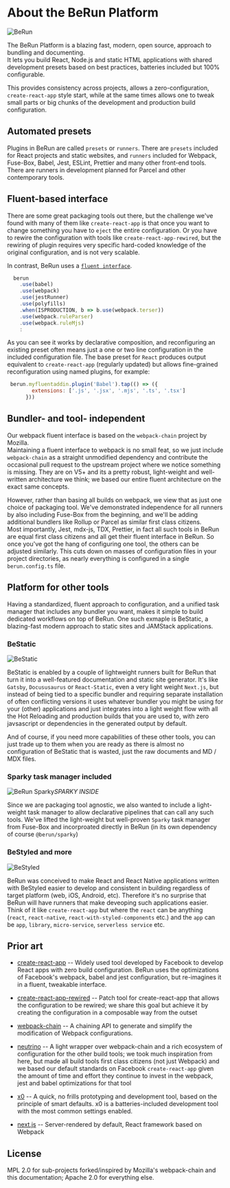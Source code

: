 
# About the BeRun Platform

![BeRun](/berun.svg "BeRun")

The BeRun Platform is a blazing fast, modern, open source, approach to bundling and documenting.  
It lets you build React, Node.js and static HTML applications with shared development presets based
on best practices, batteries included but 100% configurable.

This provides consistency across projects, allows a zero-configuration, `create-react-app`
style start, while at the same times allows one to tweak small parts or big chunks
of the development and production build configuration.  

## Automated presets

Plugins in BeRun are called `presets` or `runners`.   There are `presets` included for React projects and static websites,
and `runners` included for Webpack, Fuse-Box, Babel, Jest, ESLint, Prettier and many other front-end tools.
There are runners in development planned for Parcel and other contemporary tools.

## Fluent-based interface

There are some great packaging tools out there, but the challenge we've found with many of them like `create-react-app` is that once you 
want to change something you have to `eject` the entire configuration.   Or you have to rewire 
the configuration with tools like `create-react-app-rewired`, but the rewiring of plugin requires
very specific hard-coded knowledge of the original configuration, and is not very scalable.

In contrast, BeRun uses a [`fluent interface`](https://en.wikipedia.org/wiki/Fluent_interface).   

``` js
  berun
    .use(babel)
    .use(webpack)
    .use(jestRunner)
    .use(polyfills)
    .when(ISPRODUCTION, b => b.use(webpack.terser))
    .use(webpack.ruleParser)
    .use(webpack.ruleMjs)
    :
```

As you can see it works by declarative composition, and reconfiguring an 
existing preset often means just a one or two line configuration in the included configuration file.
The base preset for `React` produces output equivalent to `create-react-app` (regularly updated) but 
allows fine-grained reconfiguration using named plugins, for example:

``` js
 berun.myfluentaddin.plugin('Babel').tap(() => ({
        extensions: ['.js', '.jsx', '.mjs', '.ts', '.tsx']
      }))
```

## Bundler- and tool- independent

Our webpack fluent interface is based on the `webpack-chain` project by Mozilla.  
Maintaining a fluent interface to webpack is no
small feat, so we just include `webpack-chain` as a straight unmodified dependency and contribute the 
occasional pull request to the upstream project where we notice something is missing.   They
are on V5+ and its a pretty robust, light-weight and well-written architecture we think;  we based
our entire fluent architecture on the exact same concepts. 

However, rather than basing all builds on webpack, we view that as just one choice of packaging tool.
We've demonstrated independence for all runners by also including Fuse-Box from the beginning, and we'll be adding
additional bundlers like Rollup or Parcel as similar first class citizens.   
Most importantly, Jest, mdx-js, TDX, Prettier, in fact all such tools in BeRun are equal
first class citizens and all get their fluent interface in BeRun.   So once you've got the hang of configuring 
one tool, the others can be adjusted similarly.   This cuts down on masses of configuration files in 
your project directories, as nearly everything is configured in a single `berun.config.ts` file.

## Platform for other tools

Having a standardized, fluent approach to configuration, and a unified task manager that includes
any bundler you want, makes it simple to build dedicated workflows on top of BeRun.   One such 
exmaple is BeStatic, a blazing-fast modern approach to static sites and JAMStack applications.    

### BeStatic 

![BeStatic](/bestatic.svg "BeStatic")

BeStatic is enabled by a couple of lightweight runners built for BeRun that turn it into a well-featured documentation
and static site generator.   It's like `Gatsby`, `Docususaurus` or `React-Static`, even a very light weight `Next.js`,
 but instead of being tied to a specific bundler and requiring separate installation of often conflicting versions
 it uses whatever bundler you might be using for your (other) applications and just integrates into a light
 weight flow with all the Hot Reloading and production builds that you are used to, with zero javsascript
 or dependencies in the generated output by default.

 And of course, if you need more capabilities of these other tools, you can just trade up to them when you are
 ready as there is almost no configuration of BeStatic that is wasted, just the raw documents and MD / MDX files.

### Sparky task manager included

![BeRun Sparky](/berun.svg "BeRun Sparky")*SPARKY INSIDE*

Since we are packaging tool agnostic, we also wanted to include a light-weight task manager to allow declarative
pipelines that can call any such tools.     We've lifted the light-weight but well-proven `Sparky` task manager 
from Fuse-Box and incorproated directly in BeRun (in its own dependency of course `@berun/sparky`)

### BeStyled and more

![BeStyled](/bestyled.svg "BeStyled")

BeRun was conceived to make React and React Native applications written with BeStyled easier to develop and 
consistent in building regardless of target platform (web, iOS, Android, etc).   Therefore it's no surprise that
BeRun will have runners that make deveoping such applications easier.   Think of it like `create-react-app` but where
the `react` can be anything (`react`, `react-native`, `react-with-styled-components` etc.) and the `app` can be `app`, 
`library`, `micro-service`, `serverless service` etc.

## Prior art

* [create-react-app](https://github.com/facebook/create-react-app) -- Widely used tool developed by Facebook to develop React apps with zero build configuration.   BeRun
uses the optimizations of Facebook's webpack, babel and jest configuration, but re-imagines it in a fluent, tweakable interface.

* [create-react-app-rewired](https://github.com/timarney/react-app-rewired) -- Patch tool for create-react-app that allows the configuration to be rewired;   we share this goal
but achieve it by creating the configuration in a composable way from the outset

* [webpack-chain](https://www.npmjs.com/package/webpack-chain) -- A chaining API to generate and simplify the modification of Webpack configurations.

* [neutrino](https://neutrinojs.org/) -- A light wrapper over webpack-chain and a rich ecosystem of configuration for the other build tools;  we took
much inspiration from here, but made all build tools first class citizens (not just Webpack) and we based our default
standards on Facebook `create-react-app` given the amount of time and effort they continue to invest in the webpack, jest and 
babel optimizations for that tool

* [x0](https://github.com/c8r/x0) -- A quick, no frills prototyping and development tool,  based on the principle of smart defaults. x0 is a batteries-included development tool with the most 
common settings enabled.

* [next.js](https://github.com/zeit/next.js/) -- Server-rendered by default, React framework based on Webpack

## License

MPL 2.0 for sub-projects forked/inspired by Mozilla's webpack-chain and this documentation;  Apache 2.0 for everything else.  